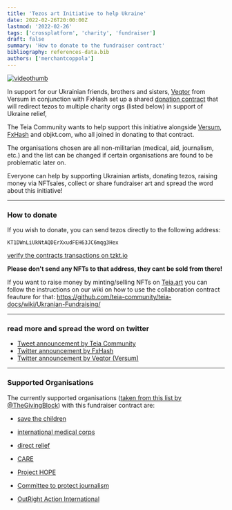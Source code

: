 ```yaml
---
title: 'Tezos art Initiative to help Ukraine'
date: 2022-02-26T20:00:00Z
lastmod: '2022-02-26'
tags: ['crossplatform', 'charity', 'fundraiser']
draft: false
summary: 'How to donate to the fundraiser contract'
bibliography: references-data.bib
authors: ['merchantcoppola']
---
```

[![videothumb](https://user-images.githubusercontent.com/97635650/155863369-8002ef73-fce8-4779-a655-bae6b2db0063.JPG)](https://youtu.be/x8zytcxTecA)

In support for our Ukrainian friends, brothers and sisters, [Veqtor](https://twitter.com/Veqtor) from Versum in conjunction with FxHash set up a shared [donation contract](https://tzkt.io/KT1DWnLiUkNtAQDErXxudFEH63JC6mqg3HEx/operations) that will redirect tezos to multiple charity orgs (listed below) in support of Ukraine relief, 

The Teia Community wants to help support this initiative alongside [Versum](https://versum.xyz/), [FxHash](https://www.fxhash.xyz/) and objkt.com, who all joined in donating to that contract.

The organisations chosen are all non-militarian (medical, aid, journalism, etc.) and the list can be changed if certain organisations are found to be problematic later on.

Everyone can help by supporting Ukrainian artists, donating tezos, raising money via NFTsales, collect or share fundraiser art and spread the word about this initiative!


---
### How to donate

If you wish to donate, you can send tezos directly to the following address:

    KT1DWnLiUkNtAQDErXxudFEH63JC6mqg3Hex
    
[verify the contracts transactions on tzkt.io](https://tzkt.io/KT1DWnLiUkNtAQDErXxudFEH63JC6mqg3HEx/operations)

**Please don't send any NFTs to that address, they cant be sold from there!**

If you want to raise money by minting/selling NFTs on [Teia.art](https://teia.art) you can follow the instructions on our wiki on how to use the collaboration contract feauture for that:
https://github.com/teia-community/teia-docs/wiki/Ukranian-Fundraising/

---
### read more and spread the word  on twitter
- [Tweet announcement by Teia Community](https://twitter.com/TeiaCommunity/status/1497218666340958219?s=20&t=AXwdi-fZUItGWgXCvETavA)
- [Twitter announcement by FxHash](https://twitter.com/fx_hash_/status/1497113572085751810?s=20&t=AXwdi-fZUItGWgXCvETavA)
- [Twitter announcement by Veqtor (Versum)](https://twitter.com/Veqtor/status/1497167740146266112?s=20&t=AXwdi-fZUItGWgXCvETavA)

---
### Supported Organisations

The currently supported organisations ([taken from this list by @TheGivingBlock](https://twitter.com/TheGivingBlock/status/1496910223034155008)) with this fundraiser contract are: 

- [save the children](https://thegivingblock.com/donate/save-the-children/)

- [international medical corps](https://thegivingblock.com/donate/international-medical-corps/)

- [direct relief](https://thegivingblock.com/donate/direct-relief/)

- [CARE](https://thegivingblock.com/donate/care/)

- [Project HOPE](https://thegivingblock.com/donate/project-hope/)

- [Committee to protect journalism](https://thegivingblock.com/donate/committee-to-protect-journalists/)

- [OutRight Action International](https://thegivingblock.com/donate/outright-action-international/) 
